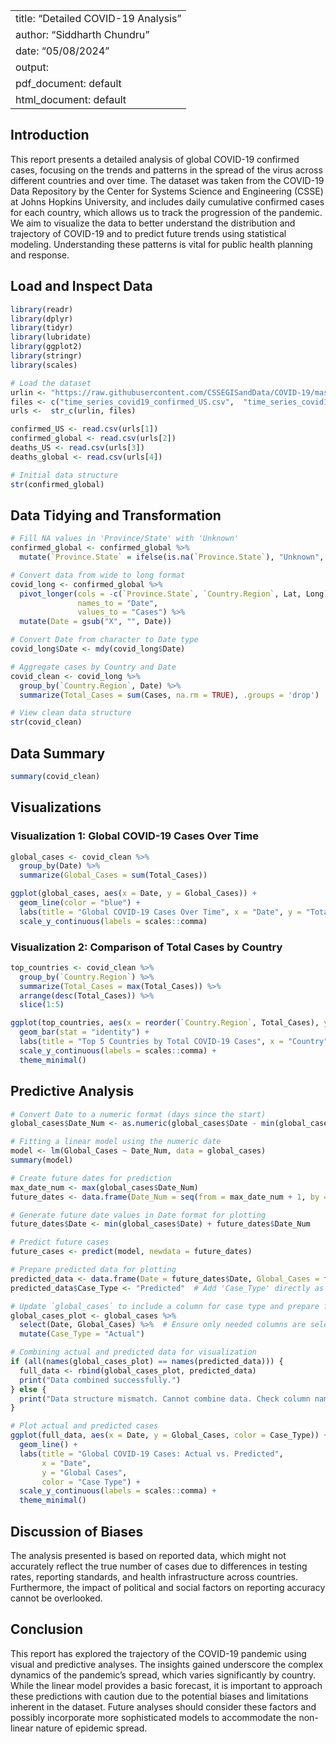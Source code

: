 
---
title: "Detailed COVID-19 Analysis"
author: "Siddharth Chundru"
date: "05/08/2024"
output:
  pdf_document: default
  html_document: default
---

## Introduction

This report presents a detailed analysis of global COVID-19 confirmed cases, focusing on the trends and patterns in the spread of the virus across different countries and over time. The dataset was taken from the COVID-19 Data Repository by the Center for Systems Science and Engineering (CSSE) at Johns Hopkins University, and includes daily cumulative confirmed cases for each country, which allows us to track the progression of the pandemic. We aim to visualize the data to better understand the distribution and trajectory of COVID-19 and to predict future trends using statistical modeling. Understanding these patterns is vital for public health planning and response.

## Load and Inspect Data

```r
library(readr)
library(dplyr)
library(tidyr)
library(lubridate)
library(ggplot2)
library(stringr) 
library(scales)

# Load the dataset
urlin <- "https://raw.githubusercontent.com/CSSEGISandData/COVID-19/master/csse_covid_19_data/csse_covid_19_time_series/"
files <- c("time_series_covid19_confirmed_US.csv",  "time_series_covid19_confirmed_global.csv", "time_series_covid19_deaths_US.csv",  "time_series_covid19_deaths_global.csv")
urls <-  str_c(urlin, files)

confirmed_US <- read.csv(urls[1])
confirmed_global <- read.csv(urls[2])
deaths_US <- read.csv(urls[3])
deaths_global <- read.csv(urls[4])

# Initial data structure
str(confirmed_global)
```

## Data Tidying and Transformation

```r
# Fill NA values in 'Province/State' with 'Unknown'
confirmed_global <- confirmed_global %>%
  mutate(`Province.State` = ifelse(is.na(`Province.State`), "Unknown", `Province.State`))

# Convert data from wide to long format
covid_long <- confirmed_global %>%
  pivot_longer(cols = -c(`Province.State`, `Country.Region`, Lat, Long),
               names_to = "Date",
               values_to = "Cases") %>%
  mutate(Date = gsub("X", "", Date))

# Convert Date from character to Date type
covid_long$Date <- mdy(covid_long$Date)

# Aggregate cases by Country and Date
covid_clean <- covid_long %>%
  group_by(`Country.Region`, Date) %>%
  summarize(Total_Cases = sum(Cases, na.rm = TRUE), .groups = 'drop')

# View clean data structure
str(covid_clean)
```

## Data Summary

```r
summary(covid_clean)
```

## Visualizations

### Visualization 1: Global COVID-19 Cases Over Time

```r
global_cases <- covid_clean %>%
  group_by(Date) %>%
  summarize(Global_Cases = sum(Total_Cases))

ggplot(global_cases, aes(x = Date, y = Global_Cases)) +
  geom_line(color = "blue") +
  labs(title = "Global COVID-19 Cases Over Time", x = "Date", y = "Total Cases") +
  scale_y_continuous(labels = scales::comma)
```

### Visualization 2: Comparison of Total Cases by Country

```r
top_countries <- covid_clean %>%
  group_by(`Country.Region`) %>%
  summarize(Total_Cases = max(Total_Cases)) %>%
  arrange(desc(Total_Cases)) %>%
  slice(1:5)

ggplot(top_countries, aes(x = reorder(`Country.Region`, Total_Cases), y = Total_Cases, fill = `Country.Region`)) +
  geom_bar(stat = "identity") +
  labs(title = "Top 5 Countries by Total COVID-19 Cases", x = "Country", y = "Total Cases") +
  scale_y_continuous(labels = scales::comma) +
  theme_minimal()
```

## Predictive Analysis

```r

# Convert Date to a numeric format (days since the start)
global_cases$Date_Num <- as.numeric(global_cases$Date - min(global_cases$Date))

# Fitting a linear model using the numeric date
model <- lm(Global_Cases ~ Date_Num, data = global_cases)
summary(model)

# Create future dates for prediction
max_date_num <- max(global_cases$Date_Num)
future_dates <- data.frame(Date_Num = seq(from = max_date_num + 1, by = 1, length.out = 30))

# Generate future date values in Date format for plotting
future_dates$Date <- min(global_cases$Date) + future_dates$Date_Num

# Predict future cases
future_cases <- predict(model, newdata = future_dates)

# Prepare predicted data for plotting
predicted_data <- data.frame(Date = future_dates$Date, Global_Cases = future_cases)
predicted_data$Case_Type <- "Predicted"  # Add 'Case_Type' directly as a new column

# Update `global_cases` to include a column for case type and prepare for plotting
global_cases_plot <- global_cases %>%
  select(Date, Global_Cases) %>%  # Ensure only needed columns are selected
  mutate(Case_Type = "Actual")

# Combining actual and predicted data for visualization
if (all(names(global_cases_plot) == names(predicted_data))) {
  full_data <- rbind(global_cases_plot, predicted_data)
  print("Data combined successfully.")
} else {
  print("Data structure mismatch. Cannot combine data. Check column names and types.")
}

# Plot actual and predicted cases
ggplot(full_data, aes(x = Date, y = Global_Cases, color = Case_Type)) +
  geom_line() +
  labs(title = "Global COVID-19 Cases: Actual vs. Predicted",
       x = "Date",
       y = "Global Cases",
       color = "Case Type") +
  scale_y_continuous(labels = scales::comma) +
  theme_minimal()
```

## Discussion of Biases

The analysis presented is based on reported data, which might not accurately reflect the true number of cases due to differences in testing rates, reporting standards, and health infrastructure across countries. Furthermore, the impact of political and social factors on reporting accuracy cannot be overlooked.

## Conclusion

This report has explored the trajectory of the COVID-19 pandemic using visual and predictive analyses. The insights gained underscore the complex dynamics of the pandemic's spread, which varies significantly by country. While the linear model provides a basic forecast, it is important to approach these predictions with caution due to the potential biases and limitations inherent in the dataset. Future analyses should consider these factors and possibly incorporate more sophisticated models to accommodate the non-linear nature of epidemic spread.

